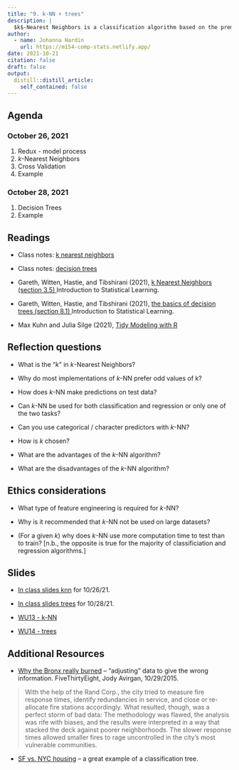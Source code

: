 ```yaml
---
title: "9. k-NN + trees"
description: |
  $k$-Nearest Neighbors is a classification algorithm based on the premise that points which are close to one another (in some predictor space) are likely to be similar with respect to the outcome variable.  trees represent a set of methods 
author:
  - name: Johanna Hardin
    url: https://m154-comp-stats.netlify.app/  
date: 2021-10-21
citation: false
draft: false
output:
  distill::distill_article:
    self_contained: false
---
```





## Agenda <i class="fas fa-calendar-alt" target="_blank"></i>

### October 26, 2021

1. Redux - model process
2. $k$-Nearest Neighbors
3. Cross Validation
4. Example

### October 28, 2021

1. Decision Trees
2. Example

## Readings <i class="fas fa-book-open"></i> 

* Class notes: <a href = "http://st47s.com/Math154/Notes/class.html#knn" target= "_blank">k nearest neighbors</a>

* Class notes: <a href = "http://st47s.com/Math154/Notes/class.html#cart" target= "_blank">decision trees</a>

* Gareth, Witten, Hastie, and Tibshirani (2021), <a href = "https://web.stanford.edu/~hastie/ISLR2/ISLRv2_website.pdf" target = "_blank">k Nearest Neighbors (section 3.5) </a> Introduction to Statistical Learning.

* Gareth, Witten, Hastie, and Tibshirani (2021), <a href = "https://web.stanford.edu/~hastie/ISLR2/ISLRv2_website.pdf" target = "_blank">the basics of decision trees (section 8.1) </a> Introduction to Statistical Learning.


* Max Kuhn and Julia Silge (2021), <a href = "https://www.tmwr.org/" target = "_blank">Tidy Modeling with R</a>

## Reflection questions <i class="fas fa-lightbulb"></i>

* What is the "$k$" in $k$-Nearest Neighbors?

* Why do most implementations of $k$-NN prefer odd values of k?

* How does $k$-NN make predictions on test data?

* Can $k$-NN be used for both classification and regression or only one of the two tasks?

* Can you use categorical / character predictors with $k$-NN?

* How is $k$ chosen?

* What are the advantages of the $k$-NN algorithm?

* What are the disadvantages of the $k$-NN algorithm?

## Ethics considerations <i class="fas fa-balance-scale"></i> 

* What type of feature engineering is required for $k$-NN?

* Why is it recommended that $k$-NN not be used on large datasets?

* (For a given $k$) why does $k$-NN use more computation time to test than to train?  [n.b., the opposite is true for the majority of classificiation and regression algorithms.]

## Slides <i class="fas fa-desktop"></i> 


* <a href = "https://m154-comp-stats.netlify.app/slides/2021-10-26-knn" target = "_blank">In class slides knn</a> for 10/26/21.

* <a href = "https://m154-comp-stats.netlify.app/slides/2021-10-26-knn" target = "_blank">In class slides trees</a> for 10/28/21.

* <a href = "https://m154-comp-stats.netlify.app/slides/Math154_WU13_knn.pdf" target = "_blank">WU13 - k-NN</a>

* <a href = "https://m154-comp-stats.netlify.app/slides/Math154_WU14_trees.pdf" target = "_blank">WU14 - trees</a>

## Additional Resources <i class="fas fa-laptop"></i> 


* <a href = "http://fivethirtyeight.com/datalab/why-the-bronx-really-burned/" target = "_blank">Why the Bronx really burned</a> -- "adjusting" data to give the wrong information.  FiveThirtyEight, Jody Avirgan, 10/29/2015.

> With the help of the Rand Corp., the city tried to measure fire response times, identify redundancies in service, and close or re-allocate fire stations accordingly. What resulted, though, was a perfect storm of bad data: The methodology was flawed, the analysis was rife with biases, and the results were interpreted in a way that stacked the deck against poorer neighborhoods. The slower response times allowed smaller fires to rage uncontrolled in the city’s most vulnerable communities.

* <a href = "http://www.r2d3.us/visual-intro-to-machine-learning-part-1/" target = "_blank">SF vs. NYC housing</a> -- a great example of a classification tree.

